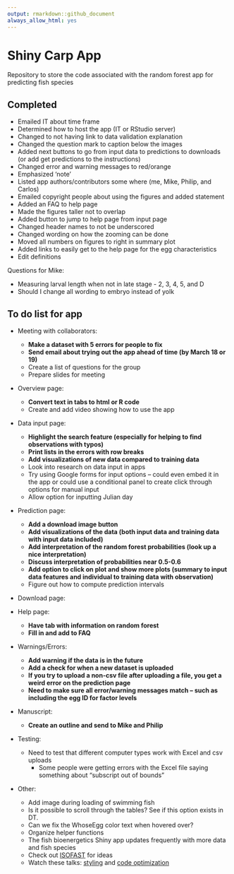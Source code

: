 ```yaml
---
output: rmarkdown::github_document
always_allow_html: yes
---
```


# Shiny Carp App

Repository to store the code associated with the random forest app for predicting fish species

## Completed

- Emailed IT about time frame
- Determined how to host the app (IT or RStudio server)
- Changed to not having link to data validation explanation
- Changed the question mark to caption below the images
- Added next buttons to go from input data to predictions to downloads (or add get predictions to the instructions)
-	Changed error and warning messages to red/orange
-	Emphasized 'note'
- Listed app authors/contributors some where (me, Mike, Philip, and Carlos)
- Emailed copyright people about using the figures and added statement
- Added an FAQ to help page
-	Made the figures taller not to overlap
- Added button to jump to help page from input page
- Changed header names to not be underscored
- Changed wording on how the zooming can be done
- Moved all numbers on figures to right in summary plot
-	Added links to easily get to the help page for the egg characteristics
- Edit definitions

Questions for Mike: 

- Measuring larval length when not in late stage - 2, 3, 4, 5, and D
- Should I change all wording to embryo instead of yolk

## To do list for app

- Meeting with collaborators: 
  - **Make a dataset with 5 errors for people to fix**
  - **Send email about trying out the app ahead of time (by March 18 or 19)**
  - Create a list of questions for the group
  - Prepare slides for meeting
  
- Overview page:
  - **Convert text in tabs to html or R code**
  - Create and add video showing how to use the app

- Data input page:
  - **Highlight the search feature (especially for helping to find observations with typos)**
  - **Print lists in the errors with row breaks**
  - **Add visualizations of new data compared to training data**
  - Look into research on data input in apps
  - Try using Google forms for input options – could even embed it in the app or could use a conditional panel to create click through options for manual input
  - Allow option for inputting Julian day

- Prediction page:
  -	**Add a download image button**
  - **Add visualizations of the data (both input data and training data with input data included)**
  -	**Add interpretation of the random forest probabilities (look up a nice interpretation)**
  - **Discuss interpretation of probabilities near 0.5-0.6**
  -	**Add option to click on plot and show more plots (summary to input data features and individual to training data with observation)**
  - Figure out how to compute prediction intervals

- Download page:

- Help page:
  - **Have tab with information on random forest**
  - **Fill in and add to FAQ**

- Warnings/Errors:
  -	**Add warning if the data is in the future**
  -	**Add a check for when a new dataset is uploaded**
  -	**If you try to upload a non-csv file after uploading a file, you get a weird error on the prediction page**
  -	**Need to make sure all error/warning messages match – such as including the egg ID for factor levels**

- Manuscript:
  - **Create an outline and send to Mike and Philip**
  
- Testing:
  -	Need to test that different computer types work with Excel and csv uploads
    - Some people were getting errors with the Excel file saying something about “subscript out of bounds”

- Other:
  - Add image during loading of swimming fish
  -	Is it possible to scroll through the tables? See if this option exists in DT.
  -	Can we fix the WhoseEgg color text when hovered over?
  - Organize helper functions
  -	The fish bioenergetics Shiny app updates frequently with more data and fish species
  - Check out [ISOFAST](https://analytics.iasoybeans.com/cool-apps/ISOFAST/) for ideas
  - Watch these talks: [styling](https://rstudio.com/resources/rstudioconf-2020/styling-shiny-apps-with-sass-and-bootstrap-4/) and [code optimization](https://rstudio.com/resources/webinars/scaling-shiny-apps-with-asynchronous-programming/)
